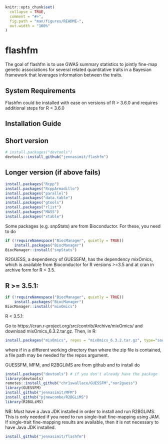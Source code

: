 
<!-- README.md is generated from README.Rmd. Please edit that file -->

```r
knitr::opts_chunk$set(
  collapse = TRUE,
  comment = "#>",
  fig.path = "man/figures/README-",
  out.width = "100%"
)
```

# flashfm

<!-- badges: start -->
<!-- badges: end -->

The goal of flashfm is to use GWAS summary statistics to jointly fine-map genetic associations for several 
related quantitative traits in a Bayesian framework that leverages information between the traits. 

## System Requirements

Flashfm could be installed with ease on versions of R > 3.6.0 and requires additional steps for R < 3.6.0

## Installation Guide

## Short version

``` r
# install.packages("devtools")
devtools::install_github("jennasimit/flashfm")
```

## Longer version (if above fails)

``` r
install.packages("Rcpp")
install.packages("RcppArmadillo")
install.packages("parallel")
install.packages("data.table")
install.packages("gtools")
install.packages("rlist")
install.packages("MASS")
install.packages("xtable")
```

Some packages (e.g. snpStats) are from Bioconductor. For these, you need to do
``` r
if (!requireNamespace("BiocManager", quietly = TRUE))
    install.packages("BiocManager")
BiocManager::install("snpStats")
```

R2GUESS, a dependency of GUESSFM, has the dependency mixOmics, which is available from Bioconductor for R versions >=3.5 and at cran in archive form for R < 3.5.

## R >= 3.5.1:
``` r
if (!requireNamespace("BiocManager", quietly = TRUE))
    install.packages("BiocManager")
BiocManager::install("mixOmics")     
```

R < 3.5.1:

Go to https://cran.r-project.org/src/contrib/Archive/mixOmics/ and download mixOmics_6.3.2.tar.gz. Then, in R:
``` r
install.packages("mixOmics", repos = "mixOmics_6.3.2.tar.gz", type="source")
```

where if in a different working directory than where the zip file is contained, a file path may be needed for the repos argument.

GUESSFM, MFM, and R2BGLiMS are from github and to install do

```r
install.packages("devtools") # if you don't already have the package
library(devtools)
remotes::install_github("chr1swallace/GUESSFM","nor2guess")
library(GUESSFM)
install_github("jennasimit/MFM")
install_github("pjnewcombe/R2BGLiMS")
library(R2BGLiMS)
```
NB: Must have a Java JDK installed in order to install and run R2BGLiMS. This is only needed if you need to run single-trait fine-mapping using JAM. 
If single-trait fine-mapping results are available, then it is not necessary to have Java JDK installed.

```r
install_github("jennasimit/flashfm")
```

